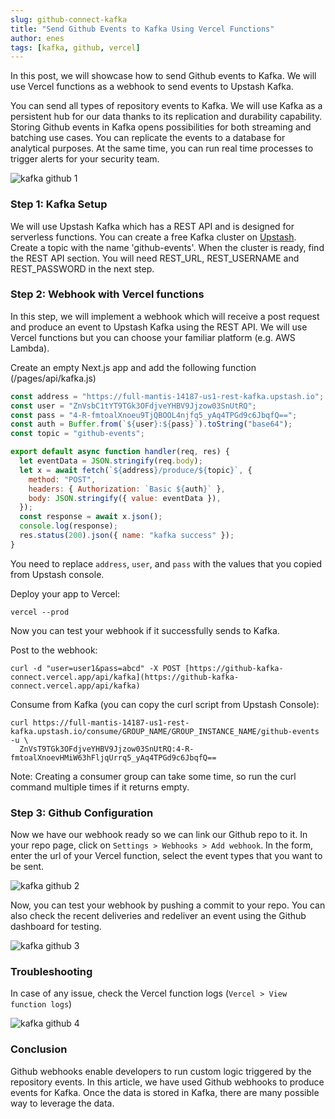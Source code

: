 ```yaml
---
slug: github-connect-kafka
title: "Send Github Events to Kafka Using Vercel Functions"
author: enes
tags: [kafka, github, vercel]
---
```


In this post, we will showcase how to send Github events to Kafka. We will use Vercel functions as a webhook to send events to Upstash Kafka.

You can send all types of repository events to Kafka. We will use Kafka as a persistent hub for our data thanks to its replication and durability capability. Storing Github events in Kafka opens possibilities for both streaming and batching use cases. You can replicate the events to a database for analytical purposes. At the same time, you can run real time processes to trigger alerts for your security team.

![kafka github 1](/blog/kafkagithub/g1.png)

### Step 1: Kafka Setup

We will use Upstash Kafka which has a REST API and is designed for serverless functions. You can create a free Kafka cluster on [Upstash](https://console.upstash.com). Create a topic with the name 'github-events'. When the cluster is ready, find the REST API section. You will need REST_URL, REST_USERNAME and REST_PASSWORD in the next step.

### Step 2: Webhook with Vercel functions

In this step, we will implement a webhook which will receive a post request and produce an event to Upstash Kafka using the REST API. We will use Vercel functions but you can choose your familiar platform (e.g. AWS Lambda).

Create an empty Next.js app and add the following function (/pages/api/kafka.js)

```javascript
const address = "https://full-mantis-14187-us1-rest-kafka.upstash.io";
const user = "ZnVsbC1tYT9TGk3OFdjveYHBV9Jjzow03SnUtRQ";
const pass = "4-R-fmtoalXnoeu9TjQBOOL4njfq5_yAq4TPGd9c6JbqfQ==";
const auth = Buffer.from(`${user}:${pass}`).toString("base64");
const topic = "github-events";

export default async function handler(req, res) {
  let eventData = JSON.stringify(req.body);
  let x = await fetch(`${address}/produce/${topic}`, {
    method: "POST",
    headers: { Authorization: `Basic ${auth}` },
    body: JSON.stringify({ value: eventData }),
  });
  const response = await x.json();
  console.log(response);
  res.status(200).json({ name: "kafka success" });
}
```

You need to replace `address`, `user`, and `pass` with the values that you copied from Upstash console.

Deploy your app to Vercel:

```
vercel --prod
```

Now you can test your webhook if it successfully sends to Kafka.

Post to the webhook:

```
curl -d "user=user1&pass=abcd" -X POST [https://github-kafka-connect.vercel.app/api/kafka](https://github-kafka-connect.vercel.app/api/kafka)
```

Consume from Kafka (you can copy the curl script from Upstash Console):

```
curl https://full-mantis-14187-us1-rest-kafka.upstash.io/consume/GROUP_NAME/GROUP_INSTANCE_NAME/github-events -u \
  ZnVsT9TGk3OFdjveYHBV9Jjzow03SnUtRQ:4-R-fmtoalXnoevHMiW63hFljqUrrq5_yAq4TPGd9c6JbqfQ==
```

Note: Creating a consumer group can take some time, so run the curl command multiple times if it returns empty.

### Step 3: Github Configuration

Now we have our webhook ready so we can link our Github repo to it. In your repo page, click on `Settings > Webhooks > Add webhook`. In the form, enter the url of your Vercel function, select the event types that you want to be sent.

![kafka github 2](/blog/kafkagithub/g2.png)

Now, you can test your webhook by pushing a commit to your repo. You can also check the recent deliveries and redeliver an event using the Github dashboard for testing.

![kafka github 3](/blog/kafkagithub/g3.png)

### Troubleshooting

In case of any issue, check the Vercel function logs (`Vercel > View function logs`)

![kafka github 4](/blog/kafkagithub/g4.png)

### Conclusion

Github webhooks enable developers to run custom logic triggered by the repository events. In this article, we have used Github webhooks to produce events for Kafka. Once the data is stored in Kafka, there are many possible way to leverage the data.
